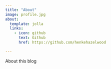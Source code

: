 ```yaml
---
title: "About"
image: profile.jpg
about:
  template: jolla
  links:
    - icon: github
      text: Github
      href: https://github.com/henkehazelwood

---
```


About this blog
